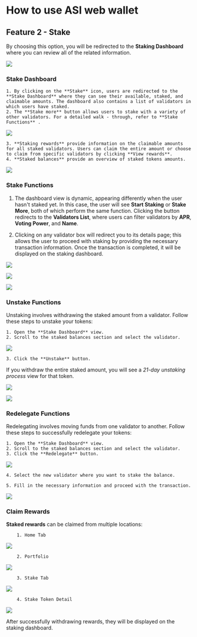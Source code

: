 # How to use ASI web wallet

## Feature 2 - Stake

By choosing this option, you will be redirected to the **Staking Dashboard** where you can review all of the related information.

![](src/images/guides/wallet/stake-web-wallet_01.png)

### Stake Dashboard

    1. By clicking on the **Stake** icon, users are redirected to the **Stake Dashboard** where they can see their available, staked, and claimable amounts. The dashboard also contains a list of validators in which users have staked.
    2. The **Stake more** button allows users to stake with a variety of other validators. For a detailed walk - through, refer to **Stake Functions** .

![](src/images/guides/wallet/stake-web-wallet_02.png)

    3. **Staking rewards** provide information on the claimable amounts for all staked validators. Users can claim the entire amount or choose to claim from specific validators by clicking **View rewards**.
    4. **Staked balances** provide an overview of staked tokens amounts.

![](src/images/guides/wallet/stake-web-wallet_03.png)

### Stake Functions

1. The dashboard view is dynamic, appearing differently when the user hasn't staked yet. In this case, the user will see **Start Staking** or **Stake More**, both of which perform the same function. Clicking the button redirects to the **Validators List**, where users can filter validators by **APR**, **Voting Power**, and **Name**.

2. Clicking on any validator box will redirect you to its details page; this allows the user to proceed with staking by providing the necessary transaction information. Once the transaction is completed, it will be displayed on the staking dashboard.

![](src/images/guides/wallet/stake-web-wallet_04.png)

![](src/images/guides/wallet/stake-web-wallet_05.png)

![](src/images/guides/wallet/stake-web-wallet_06.png)

### Unstake Functions

Unstaking involves withdrawing the staked amount from a validator. Follow these steps to unstake your tokens:

    1. Open the **Stake Dashboard** view.
    2. Scroll to the staked balances section and select the validator.

![](src/images/guides/wallet/stake-web-wallet_07.png)

    3. Click the **Unstake** button.

If you withdraw the entire staked amount, you will see a _21-day unstaking process_ view for that token.

![](src/images/guides/wallet/stake-web-wallet_08.png)

![](src/images/guides/wallet/stake-web-wallet_09.png)

### Redelegate Functions

Redelegating involves moving funds from one validator to another. Follow these steps to successfully redelegate your tokens:

    1. Open the **Stake Dashboard** view.
    2. Scroll to the staked balances section and select the validator.
    3. Click the **Redelegate** button.

![](src/images/guides/wallet/stake-web-wallet_10.png)

    4. Select the new validator where you want to stake the balance.

    5. Fill in the necessary information and proceed with the transaction.
    
![](src/images/guides/wallet/stake-web-wallet_11.png)

### Claim Rewards

**Staked rewards** can be claimed from multiple locations:

        1. Home Tab

![](src/images/guides/wallet/stake-web-wallet_12.png)

        2. Portfolio

![](src/images/guides/wallet/stake-web-wallet_13.png)

        3. Stake Tab

![](src/images/guides/wallet/stake-web-wallet_15.png)

        4. Stake Token Detail

![](src/images/guides/wallet/stake-web-wallet_14.png)

After successfully withdrawing rewards, they will be displayed on the staking dashboard.


